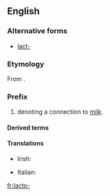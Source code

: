 ==English==

===Alternative forms===
* [[lact-]] {{qualifier|without the connecting  vowel}}

===Etymology===
From {{etyl|la}} {{term|lac|lang=la||milk}}.

===Prefix===
{{en-prefix}} 

# denoting a connection to [[milk]].

====Derived terms====
{{prefixsee|en}}

====Translations====
{{trans-top|milk}}
* Irish: {{t-|ga|lacht-}}
{{trans-mid}}
* Italian: {{t-|it|latto-}}
{{trans-bottom}}

[[fr:lacto-]]